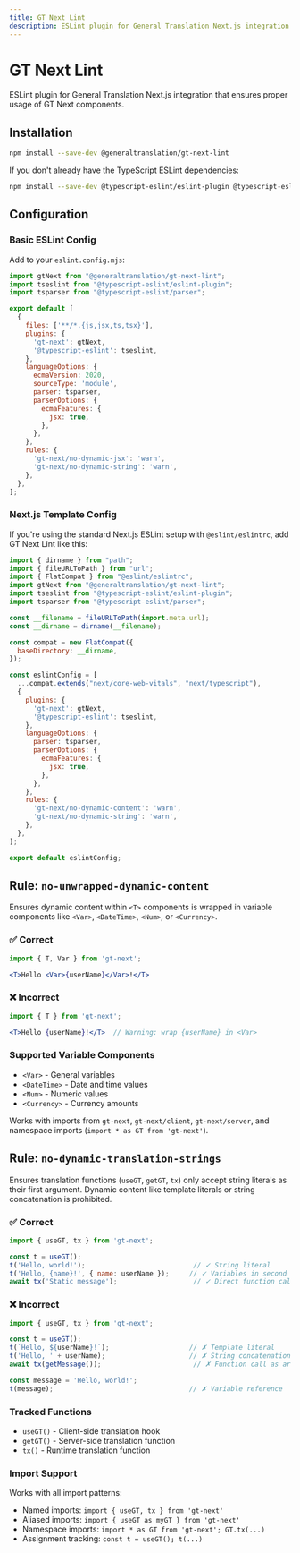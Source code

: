 ```yaml
---
title: GT Next Lint
description: ESLint plugin for General Translation Next.js integration that ensures proper usage of GT Next components.
---
```


# GT Next Lint

ESLint plugin for General Translation Next.js integration that ensures proper usage of GT Next components.

## Installation

```bash
npm install --save-dev @generaltranslation/gt-next-lint
```

If you don't already have the TypeScript ESLint dependencies:

```bash
npm install --save-dev @typescript-eslint/eslint-plugin @typescript-eslint/parser
```

## Configuration

### Basic ESLint Config

Add to your `eslint.config.mjs`:

```javascript
import gtNext from "@generaltranslation/gt-next-lint";
import tseslint from "@typescript-eslint/eslint-plugin";
import tsparser from "@typescript-eslint/parser";

export default [
  {
    files: ['**/*.{js,jsx,ts,tsx}'],
    plugins: {
      'gt-next': gtNext,
      '@typescript-eslint': tseslint,
    },
    languageOptions: {
      ecmaVersion: 2020,
      sourceType: 'module',
      parser: tsparser,
      parserOptions: {
        ecmaFeatures: {
          jsx: true,
        },
      },
    },
    rules: {
      'gt-next/no-dynamic-jsx': 'warn',
      'gt-next/no-dynamic-string': 'warn',
    },
  },
];
```

### Next.js Template Config

If you're using the standard Next.js ESLint setup with `@eslint/eslintrc`, add GT Next Lint like this:

```javascript
import { dirname } from "path";
import { fileURLToPath } from "url";
import { FlatCompat } from "@eslint/eslintrc";
import gtNext from "@generaltranslation/gt-next-lint";
import tseslint from "@typescript-eslint/eslint-plugin";
import tsparser from "@typescript-eslint/parser";

const __filename = fileURLToPath(import.meta.url);
const __dirname = dirname(__filename);

const compat = new FlatCompat({
  baseDirectory: __dirname,
});

const eslintConfig = [
  ...compat.extends("next/core-web-vitals", "next/typescript"),
  {
    plugins: {
      'gt-next': gtNext,
      '@typescript-eslint': tseslint,
    },
    languageOptions: {
      parser: tsparser,
      parserOptions: {
        ecmaFeatures: {
          jsx: true,
        },
      },
    },
    rules: {
      'gt-next/no-dynamic-content': 'warn',
      'gt-next/no-dynamic-string': 'warn',
    },
  },
];

export default eslintConfig;
```

## Rule: `no-unwrapped-dynamic-content`

Ensures dynamic content within `<T>` components is wrapped in variable components like `<Var>`, `<DateTime>`, `<Num>`, or `<Currency>`.

### ✅ Correct

```jsx
import { T, Var } from 'gt-next';

<T>Hello <Var>{userName}</Var>!</T>
```

### ❌ Incorrect  

```jsx
import { T } from 'gt-next';

<T>Hello {userName}!</T>  // Warning: wrap {userName} in <Var>
```

### Supported Variable Components

- `<Var>` - General variables
- `<DateTime>` - Date and time values  
- `<Num>` - Numeric values
- `<Currency>` - Currency amounts

Works with imports from `gt-next`, `gt-next/client`, `gt-next/server`, and namespace imports (`import * as GT from 'gt-next'`).

## Rule: `no-dynamic-translation-strings`

Ensures translation functions (`useGT`, `getGT`, `tx`) only accept string literals as their first argument. Dynamic content like template literals or string concatenation is prohibited.

### ✅ Correct

```jsx
import { useGT, tx } from 'gt-next';

const t = useGT();
t('Hello, world!');                           // ✓ String literal
t('Hello, {name}!', { name: userName });     // ✓ Variables in second parameter
await tx('Static message');                   // ✓ Direct function call
```

### ❌ Incorrect

```jsx
import { useGT, tx } from 'gt-next';

const t = useGT();
t(`Hello, ${userName}!`);                    // ✗ Template literal
t('Hello, ' + userName);                     // ✗ String concatenation
await tx(getMessage());                       // ✗ Function call as argument

const message = 'Hello, world!';
t(message);                                  // ✗ Variable reference
```

### Tracked Functions

- `useGT()` - Client-side translation hook
- `getGT()` - Server-side translation function  
- `tx()` - Runtime translation function

### Import Support

Works with all import patterns:
- Named imports: `import { useGT, tx } from 'gt-next'`
- Aliased imports: `import { useGT as myGT } from 'gt-next'` 
- Namespace imports: `import * as GT from 'gt-next'; GT.tx(...)`
- Assignment tracking: `const t = useGT(); t(...)`